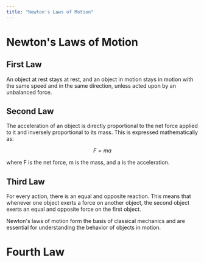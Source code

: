 ```yaml
---
title: "Newton's Laws of Motion"
---
```


# Newton's Laws of Motion

## First Law

An object at rest stays at rest, and an object in motion stays in motion with the same speed and in the same direction, unless acted upon by an unbalanced force.

## Second Law

The acceleration of an object is directly proportional to the net force applied to it and inversely proportional to its mass. This is expressed mathematically as:

$$ F = ma $$

where F is the net force, m is the mass, and a is the acceleration.

## Third Law

For every action, there is an equal and opposite reaction. This means that whenever one object exerts a force on another object, the second object exerts an equal and opposite force on the first object.

Newton's laws of motion form the basis of classical mechanics and are essential for understanding the behavior of objects in motion.

# Fourth Law